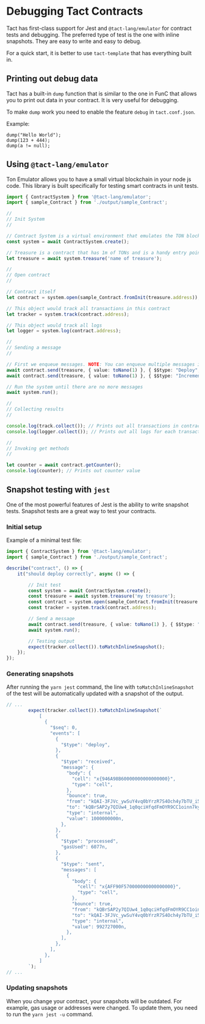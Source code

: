 # Debugging Tact Contracts

Tact has first-class support for Jest and `@tact-lang/emulator` for contract tests and debugging. The preferred type of test is the one with inline snapshots. They are easy to write and easy to debug.

For a quick start, it is better to use `tact-template` that has everything built in.

## Printing out debug data

Tact has a built-in `dump` function that is similar to the one in FunC that allows you to print out data in your contract. It is very useful for debugging.

To make `dump` work you need to enable the feature `debug` in `tact.conf.json`.

Example:
```tact
dump("Hello World");
dump(123 + 444);
dump(a != null);
```

## Using `@tact-lang/emulator`

Ton Emulator allows you to have a small virtual blockchain in your node js code. This library is built specifically for testing smart contracts in unit tests.

```typescript
import { ContractSystem } from '@tact-lang/emulator';
import { sample_Contract } from './output/sample_Contract';

//
// Init System
//

// Contract System is a virtual environment that emulates the TON blockchain
const system = await ContractSystem.create();

// Treasure is a contract that has 1m of TONs and is a handy entry point for your smart contracts
let treasure = await system.treasure('name of treasure');

//
// Open contract
//

// Contract itself
let contract = system.open(sample_Contract.fromInit(treasure.address));

// This object would track all transactions in this contract
let tracker = system.track(contract.address);

// This object would track all logs
let logger = system.log(contract.address);

//
// Sending a message
//

// First we enqueue messages. NOTE: You can enqueue multiple messages in a row
await contract.send(treasure, { value: toNano(1) }, { $$type: "Deploy", queryId: 0n });
await contract.send(treasure, { value: toNano(1) }, { $$type: "Increment" });

// Run the system until there are no more messages
await system.run();

//
// Collecting results
//

console.log(track.collect()); // Prints out all transactions in contract
console.log(logger.collect()); // Prints out all logs for each transaction

//
// Invoking get methods
//

let counter = await contract.getCounter();
console.log(counter); // Prints out counter value

```

## Snapshot testing with `jest`

One of the most powerful features of Jest is the ability to write snapshot tests. Snapshot tests are a great way to test your contracts.

### Initial setup

Example of a minimal test file:

```typescript
import { ContractSystem } from '@tact-lang/emulator';
import { sample_Contract } from './output/sample_Contract';

describe("contract", () => {
    it("should deploy correctly", async () => {

        // Init test
        const system = await ContractSystem.create();
        const treasure = await system.treasure('my treasure');
        const contract = system.open(sample_Contract.fromInit(treasure.address));
        const tracker = system.track(contract.address);

        // Send a message
        await contract.send(treasure, { value: toNano(1) }, { $$type: "Deploy", queryId: 0n });
        await system.run();

        // Testing output
        expect(tracker.collect()).toMatchInlineSnapshot();
    });
});
```

### Generating snapshots

After running the `yarn jest` command, the line with `toMatchInlineSnapshot` of the test will be automatically updated with a snapshot of the output.

```typescript
// ...
        expect(tracker.collect()).toMatchInlineSnapshot(`
            [
              {
                "$seq": 0,
                "events": [
                  {
                    "$type": "deploy",
                  },
                  {
                    "$type": "received",
                    "message": {
                      "body": {
                        "cell": "x{946A98B60000000000000000}",
                        "type": "cell",
                      },
                      "bounce": true,
                      "from": "kQAI-3FJVc_ywSuY4vq0bYrzR7S4Och4y7bTU_i5yLOB3A6P",
                      "to": "kQBrSAP2y7QIUw4_1q0qciHfqdFmOYR9CC1oinn7kyWWRuoV",
                      "type": "internal",
                      "value": 1000000000n,
                    },
                  },
                  {
                    "$type": "processed",
                    "gasUsed": 6077n,
                  },
                  {
                    "$type": "sent",
                    "messages": [
                      {
                        "body": {
                          "cell": "x{AFF90F570000000000000000}",
                          "type": "cell",
                        },
                        "bounce": true,
                        "from": "kQBrSAP2y7QIUw4_1q0qciHfqdFmOYR9CC1oinn7kyWWRuoV",
                        "to": "kQAI-3FJVc_ywSuY4vq0bYrzR7S4Och4y7bTU_i5yLOB3A6P",
                        "type": "internal",
                        "value": 992727000n,
                      },
                    ],
                  },
                ],
              },
            ]
        `);
// ...
```

### Updating snapshots

When you change your contract, your snapshots will be outdated. For example, gas usage or addresses were changed. To update them, you need to run the `yarn jest -u` command.
